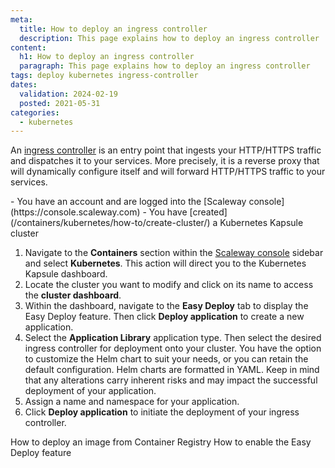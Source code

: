 ```yaml
---
meta:
  title: How to deploy an ingress controller
  description: This page explains how to deploy an ingress controller
content:
  h1: How to deploy an ingress controller
  paragraph: This page explains how to deploy an ingress controller
tags: deploy kubernetes ingress-controller
dates:
  validation: 2024-02-19
  posted: 2021-05-31
categories:
  - kubernetes
---
```


An [ingress controller](/containers/kubernetes/concepts/#ingress-controller) is an entry point that ingests your HTTP/HTTPS traffic and dispatches it to your services. More precisely, it is a reverse proxy that will dynamically configure itself and will forward HTTP/HTTPS traffic to your services.

<Macro id="iam-requirements" />

<Message type="requirement">
  - You have an account and are logged into the [Scaleway console](https://console.scaleway.com)
  - You have [created](/containers/kubernetes/how-to/create-cluster/) a Kubernetes Kapsule cluster
</Message>

1. Navigate to the **Containers** section within the [Scaleway console](https://console.scaleway.com) sidebar and select **Kubernetes**. This action will direct you to the Kubernetes Kapsule dashboard.
2. Locate the cluster you want to modify and click on its name to access the **cluster dashboard**.
3. Within the dashboard, navigate to the **Easy Deploy** tab to display the Easy Deploy feature. Then click **Deploy application** to create a new application.
4. Select the **Application Library** application type. Then select the desired ingress controller for deployment onto your cluster.
   <Message type="note">
     You have the option to customize the Helm chart to suit your needs, or you can retain the default configuration. Helm charts are formatted in YAML. Keep in mind that any alterations carry inherent risks and may impact the successful deployment of your application.
   </Message>
5. Assign a name and namespace for your application.
6. Click **Deploy application** to initiate the deployment of your ingress controller.

<Navigation title="See also">
  <PreviousButton to="/containers/kubernetes/how-to/deploy-image-from-container-registry/">How to deploy an image from Container Registry</PreviousButton>
  <NextButton to="/containers/kubernetes/how-to/enable-easy-deploy/">How to enable the Easy Deploy feature</NextButton>
</Navigation>
